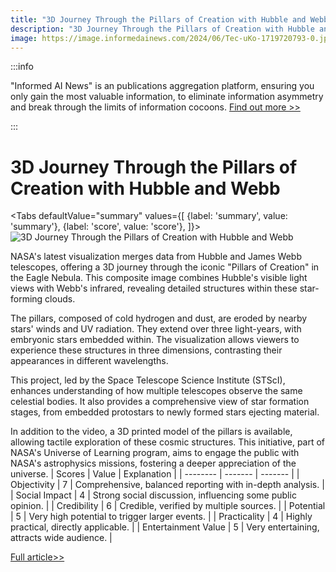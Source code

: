 ```yaml
---
title: "3D Journey Through the Pillars of Creation with Hubble and Webb"
description: "3D Journey Through the Pillars of Creation with Hubble and Webb"
image: https://image.informedainews.com/2024/06/Tec-uKo-1719720793-0.jpg
---
```



:::info

"Informed AI News" is an publications aggregation platform, ensuring you only gain the most valuable information, to eliminate information asymmetry and break through the limits of information cocoons.  [Find out more >>](/)

:::

# 3D Journey Through the Pillars of Creation with Hubble and Webb


<Tabs
	defaultValue="summary"
	values={[
	{label: 'summary', value: 'summary'},
	{label: 'score', value: 'score'},
]}>
<TabItem value="summary">
<img
  src="https://image.informedainews.com/2024/06/Tec-uKo-1719720793-0.jpg"
  alt="3D Journey Through the Pillars of Creation with Hubble and Webb"
/>



NASA's latest visualization merges data from Hubble and James Webb telescopes, offering a 3D journey through the iconic "Pillars of Creation" in the Eagle Nebula. This composite image combines Hubble's visible light views with Webb's infrared, revealing detailed structures within these star-forming clouds.

The pillars, composed of cold hydrogen and dust, are eroded by nearby stars' winds and UV radiation. They extend over three light-years, with embryonic stars embedded within. The visualization allows viewers to experience these structures in three dimensions, contrasting their appearances in different wavelengths.

This project, led by the Space Telescope Science Institute (STScI), enhances understanding of how multiple telescopes observe the same celestial bodies. It also provides a comprehensive view of star formation stages, from embedded protostars to newly formed stars ejecting material.

In addition to the video, a 3D printed model of the pillars is available, allowing tactile exploration of these cosmic structures. This initiative, part of NASA's Universe of Learning program, aims to engage the public with NASA's astrophysics missions, fostering a deeper appreciation of the universe.
</TabItem>
<TabItem value="score">
	| Scores     | Value   | Explanation |
	| -------- | ------- | ------- |
	| Objectivity  | 7    | Comprehensive, balanced reporting with in-depth analysis.    |
	| Social Impact | 4     | Strong social discussion, influencing some public opinion.    |
	| Credibility    | 6    | Credible, verified by multiple sources.    |
	| Potential    | 5    | Very high potential to trigger larger events.    |
	| Practicality    | 4    | Highly practical, directly applicable.    |
	| Entertainment Value    | 5    | Very entertaining, attracts wide audience.    |
</TabItem>
</Tabs>

[Full article>>](https://www.cnbeta.com.tw/articles/science/1436585.htm)
